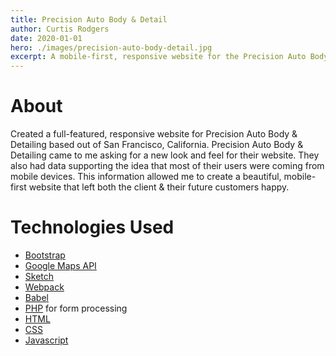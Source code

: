 ```yaml
---
title: Precision Auto Body & Detail
author: Curtis Rodgers
date: 2020-01-01
hero: ./images/precision-auto-body-detail.jpg
excerpt: A mobile-first, responsive website for the Precision Auto Body & Detail shop.
---
```


# [](#header-about)About

Created a full-featured, responsive website for Precision Auto Body & Detailing based out of San Francisco, California.  Precision Auto Body & Detailing came to me asking for a new look and feel for their website.  They also had data supporting the idea that most of their users were coming from mobile devices.  This information allowed me to create a beautiful, mobile-first website that left both the client & their future customers happy.



# [](#header-tech)Technologies Used

* [Bootstrap](https://getbootstrap.com/)
* [Google Maps API](https://developers.google.com/maps/documentation/)
* [Sketch](https://blog.sketchapp.com/)
* [Webpack](https://webpack.js.org/)
* [Babel](https://babeljs.io/)
* [PHP](https://www.php.net/) for form processing
* [HTML](https://www.w3schools.com/html/)
* [CSS](https://www.w3schools.com/css/)
* [Javascript](https://www.w3schools.com/js/)